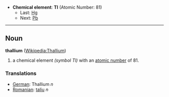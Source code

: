 *'''Chemical element''': '''Tl''' (Atomic Number: 81)
**Last: [[Mercury|Hg]]
**Next: [[Lead|Pb]]
----
== Noun ==
'''thallium''' ([[en:Thallium|Wikipedia:Thallium]])

# a chemical element ''(symbol Tl)'' with an [[atomic number]] of 81.

===Translations===
*[[German]]: Thallium ''n''
*[[Romanian]]: [[taliu]] ''n''